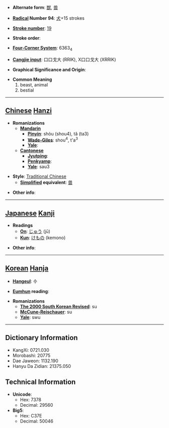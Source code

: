 * '''Alternate form''': [[獣]], [[兽]]

* '''[[Wiktionary:Chinese radical index| Radical]] Number 94''': [[Wiktionary:Chinese radical index 犬|犬]]+15 strokes

* '''[[Wiktionary:Chinese total strokes index|Stroke number]]''': [[Wiktionary:Chinese total strokes index 19|19]]

* '''Stroke order''': 

* '''[[Wiktionary:Chinese four corner index|Four-Corner System]]''': 6363<sub>4</sub>

* '''[[Wiktionary:Chinese Cangjie index|Cangjie input]]''': 口口戈大 (RRIK), X口口戈大 (XRRIK)

* '''Graphical Significance and Origin''': 

* '''Common Meaning'''
*#beast, animal
*# bestial


----

== [[Chinese]] [[Hanzi]] ==

* '''Romanizations'''
** '''[[Mandarin]]'''
*** '''[[Pinyin]]''': shòu (shou4), tǎ (ta3)
*** '''[[Wade-Giles]]''': shou<sup>4</sup>, t'a<sup>3</sup>
*** '''[[Yale]]''': 
** '''[[Cantonese]]'''
*** '''[[Jyutping]]''':
*** '''[[Penkyamp]]''': 
*** '''[[Yale]]''': sau3

* '''Style''': [[Traditional Chinese]] 
** '''[[Simplified Chinese|Simplified]] equivalent''': [[兽]]

* '''Other info''': 

----

== [[Japanese]] [[Kanji]] ==

* '''Readings'''
** '''[[On]]''': [[じゅう]] (jū)
** '''[[Kun]]''': [[けもの]] (kemono)

* '''Other info''':  

----

== [[Korean]] [[Hanja]] ==

* '''[[Hangeul]]''': 수

* '''[[Eumhun]] reading''': 

* '''Romanizations'''
** '''[[The 2000 South Korean Revised Romanization|The 2000 South Korean Revised]]''': su
** '''[[McCune-Reischauer]]''': su
** '''[[Yale]]''': swu

----

== Dictionary Information ==

* KangXi: 0721.030
* Morobashi: 20775
* Dae Jaweon: 1132.190
* Hanyu Da Zidian: 21375.050

== Technical Information ==

* '''Unicode''':
** Hex: 7378
** Decimal: 29560
* '''Big5''':
** Hex: C37E
** Decimal: 50046